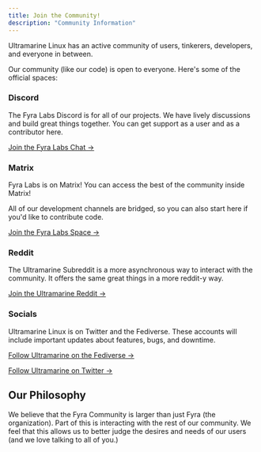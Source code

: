```yaml
---
title: Join the Community!
description: "Community Information"
---
```


Ultramarine Linux has an active community of users, tinkerers, developers, and everyone in between.

Our community (like our code) is open to everyone. Here's some of the official spaces:

### Discord

The Fyra Labs Discord is for all of our projects. We have lively discussions and build great things together. You can get support as a user and as a contributor here.

[Join the Fyra Labs Chat →](https://fyralabs.com/discord)

### Matrix

Fyra Labs is on Matrix! You can access the best of the community inside Matrix!

All of our development channels are bridged, so you can also start here if you'd like to contribute code.

[Join the Fyra Labs Space →](https://fyralabs.com/matrix)

### Reddit

The Ultramarine Subreddit is a more asynchronous way to interact with the community. It offers the same great things in a more reddit-y way.

[Join the Ultramarine Reddit →](https://reddit.com/r/ultramarine)

### Socials

Ultramarine Linux is on Twitter and the Fediverse. These accounts will include important updates about features, bugs, and downtime.

[Follow Ultramarine on the Fediverse →](https://fedi.fyralabs.com/@ultramarine)

[Follow Ultramarine on Twitter →](https://twitter.com/UltramarineProj)

## Our Philosophy

We believe that the Fyra Community is larger than just Fyra (the organization). Part of this is interacting with the rest of our community. We feel that this allows us to better judge the desires and needs of our users (and we love talking to all of you.)
